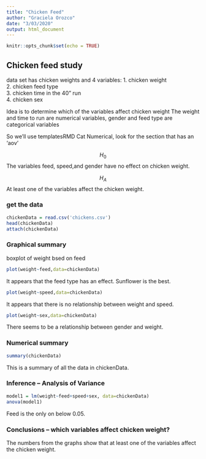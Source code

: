 ```yaml
---
title: "Chicken Feed"
author: "Graciela Orozco"
date: "3/03/2020"
output: html_document
---
```


```r
knitr::opts_chunk$set(echo = TRUE)

```

##  Chicken feed study  

data set has chicken weights and 4 variables:
  1.  chicken weight  
  2.  chicken feed type  
  3.  chicken time in the 40" run  
  4.  chicken sex   

Idea is to determine which of the variables affect chicken weight 
The weight and time to run are numerical variables, gender and feed type are categorical variables

So we'll use templatesRMD Cat Numerical, look for the section that has an 'aov'

<!-- This question is like a bunch of t-tests, but instead of doing the t-test a bunch of times we use ANOVA to do all the comparisons at once!  !-->

$$H_0$$ The variables feed, speed,and gender have no effect on chicken weight.  

$$H_A$$ At least one of the variables affect the chicken weight.  

### get the data

```r
chickenData = read.csv('chickens.csv')
head(chickenData)
attach(chickenData)
```

### Graphical summary

<!-- plot chicken weight against each of the three explanatory variables.  Weight against a categorial varable is a boxplot, weight against a numerical variable is a scatter plot !-->

boxplot of weight bsed on feed

```r
plot(weight~feed,data=chickenData)
```

It appears that the feed type has an effect. Sunflower is the best.

```r
plot(weight~speed,data=chickenData)
```

It appears that there is no relationship between weight and speed.

```r
plot(weight~sex,data=chickenData)
```

There seems to be a relationship between gender and weight.

### Numerical summary

```r
summary(chickenData)
```
This is a summary of all the data in chickenData.


### Inference -- Analysis of Variance

```r
model1 = lm(weight~feed+speed+sex, data=chickenData)
anova(model1)
```

Feed is the only on below 0.05.

###  Conclusions  -- which variables affect chicken weight?

The numbers from the graphs show that at least one of the variables affect the chicken weight.



